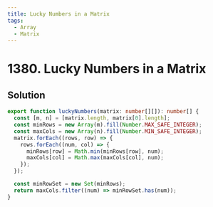 ```yaml
---
title: Lucky Numbers in a Matrix
tags:
  - Array
  - Matrix
---
```


# 1380. Lucky Numbers in a Matrix

<Badges>
  <LevelBadge level="easy" />
  <TopicBadge name="Array" slug="array" />
  <TopicBadge name="Matrix" slug="matrix" />
</Badges>

## Solution

```typescript filename="solution.ts" copy
export function luckyNumbers(matrix: number[][]): number[] {
  const [m, n] = [matrix.length, matrix[0].length];
  const minRows = new Array(m).fill(Number.MAX_SAFE_INTEGER);
  const maxCols = new Array(n).fill(Number.MIN_SAFE_INTEGER);
  matrix.forEach((rows, row) => {
    rows.forEach((num, col) => {
      minRows[row] = Math.min(minRows[row], num);
      maxCols[col] = Math.max(maxCols[col], num);
    });
  });

  const minRowSet = new Set(minRows);
  return maxCols.filter((num) => minRowSet.has(num));
}
```

<ProblemLink
  codingSite="leetcode"
  href="https://leetcode.com/problems/lucky-numbers-in-a-matrix"
  title="Lucky Numbers in a Matrix"
/>
